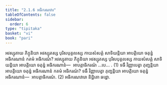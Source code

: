```yaml
---
title: "2.1.6 អធិករណវារ"
tableOfContents: false
sidebar:
  order: 6
type: "tipitaka"
basket: "vi"
book: "pari"
---
```



<DynamicBreadcrumb />

<Division number="244" book="pari">

<Paragraph number="1000" book="pari">
អវស្សុតាយ ភិក្ខុនិយា អវស្សុតស្ស បុរិសបុគ្គលស្ស កាយសំសគ្គំ សាទិយន្តិយា អាបត្តិយោ ចតុន្នំ អធិករណានំ កតមំ អធិករណំ? អវស្សុតាយ ភិក្ខុនិយា អវស្សុតស្ស បុរិសបុគ្គលស្ស កាយសំសគ្គំ សាទិយន្តិយា អាបត្តិយោ ចតុន្នំ អធិករណានំ—  អាបត្តាធិករណំ …បេ… . (1)
</Paragraph>

<Paragraph number="1001" book="pari">
ទធឹ វិញ្ញាបេត្វា ភុញ្ជន្តិយា អាបត្តិយោ ចតុន្នំ អធិករណានំ កតមំ អធិករណំ? ទធឹ វិញ្ញាបេត្វា ភុញ្ជន្តិយា អាបត្តិយោ ចតុន្នំ អធិករណានំ—  អាបត្តាធិករណំ. (2)

</Paragraph>
</Division>

<Paragraph number="1002" type="center" book="pari">
អធិករណវារោ និដ្ឋិតោ ឆដ្ឋោ.
</Paragraph>